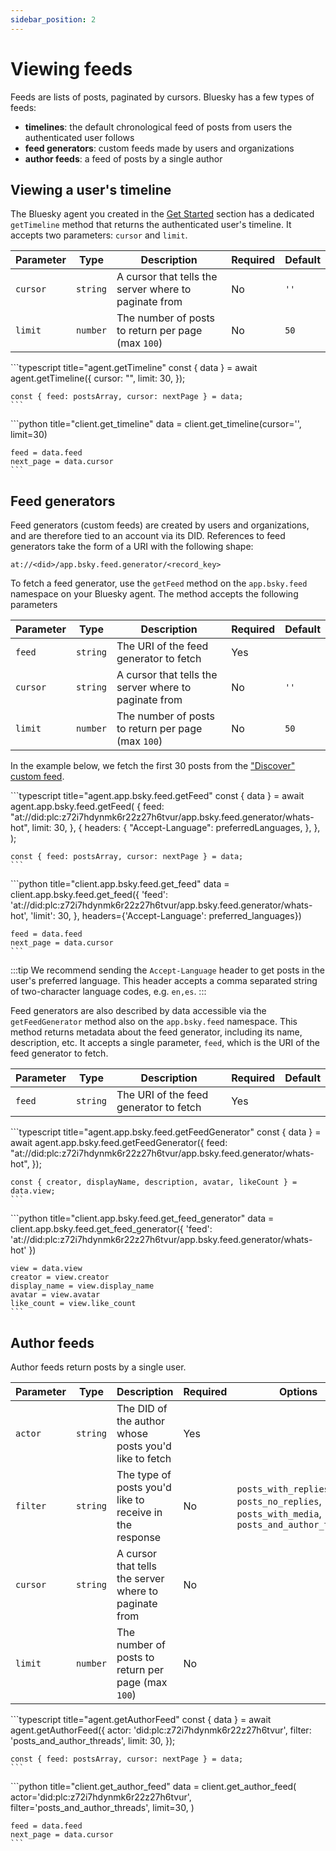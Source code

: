 ```yaml
---
sidebar_position: 2
---
```



# Viewing feeds

Feeds are lists of posts, paginated by cursors. Bluesky has a few types of feeds:

- **timelines**: the default chronological feed of posts from users the authenticated user follows
- **feed generators**: custom feeds made by users and organizations
- **author feeds**: a feed of posts by a single author

## Viewing a user's timeline

The Bluesky agent you created in the [Get Started](/docs/get-started) section has a dedicated `getTimeline` method that returns the authenticated user's timeline. It accepts two parameters: `cursor` and `limit`.

| Parameter | Type     | Description                                           | Required | Default |
| --------- | -------- | ----------------------------------------------------- | -------- | ------- |
| `cursor`  | `string` | A cursor that tells the server where to paginate from | No       | `''`    |
| `limit`   | `number` | The number of posts to return per page (max `100`)    | No       | `50`    |

<Tabs groupId="sdk">
  <TabItem value="ts" label="Typescript">
    ```typescript title="agent.getTimeline"
    const { data } = await agent.getTimeline({
      cursor: "",
      limit: 30,
    });

    const { feed: postsArray, cursor: nextPage } = data;
    ```

  </TabItem>
  <TabItem value="python" label="Python">
    ```python title="client.get_timeline"
    data = client.get_timeline(cursor='', limit=30)

    feed = data.feed
    next_page = data.cursor
    ```

  </TabItem>
</Tabs>

## Feed generators

Feed generators (custom feeds) are created by users and organizations, and are therefore tied to an account via its DID. References to feed generators take the form of a URI with the following shape:

```
at://<did>/app.bsky.feed.generator/<record_key>
```

To fetch a feed generator, use the `getFeed` method on the `app.bsky.feed`
namespace on your Bluesky agent. The method accepts the following parameters

| Parameter | Type     | Description                                           | Required | Default |
| --------- | -------- | ----------------------------------------------------- | -------- | ------- |
| `feed`    | `string` | The URI of the feed generator to fetch                | Yes      |         |
| `cursor`  | `string` | A cursor that tells the server where to paginate from | No       | `''`    |
| `limit`   | `number` | The number of posts to return per page (max `100`)    | No       | `50`    |

In the example below, we fetch the first 30 posts from the ["Discover"
custom feed](https://bsky.app/profile/bsky.app/feed/whats-hot).

<Tabs groupId="sdk">
  <TabItem value="ts" label="Typescript">
    ```typescript title="agent.app.bsky.feed.getFeed"
    const { data } = await agent.app.bsky.feed.getFeed(
      {
        feed: "at://did:plc:z72i7hdynmk6r22z27h6tvur/app.bsky.feed.generator/whats-hot",
        limit: 30,
      },
      {
        headers: {
          "Accept-Language": preferredLanguages,
        },
      },
    );

    const { feed: postsArray, cursor: nextPage } = data;
    ```

  </TabItem>
  <TabItem value="python" label="Python">
    ```python title="client.app.bsky.feed.get_feed"
    data = client.app.bsky.feed.get_feed({
        'feed': 'at://did:plc:z72i7hdynmk6r22z27h6tvur/app.bsky.feed.generator/whats-hot',
        'limit': 30,
    }, headers={'Accept-Language': preferred_languages})

    feed = data.feed
    next_page = data.cursor
    ```
  </TabItem>
</Tabs>

:::tip
We recommend sending the `Accept-Language` header to get posts in the user's preferred language. This header accepts a comma separated string of two-character language codes, e.g. `en,es`.
:::

Feed generators are also described by data accessible via the `getFeedGenerator`
method also on the `app.bsky.feed` namespace. This method returns metadata about
the feed generator, including its name, description, etc. It accepts a single
parameter, `feed`, which is the URI of the feed generator to fetch.

| Parameter | Type     | Description                            | Required | Default |
| --------- | -------- | -------------------------------------- | -------- | ------- |
| `feed`    | `string` | The URI of the feed generator to fetch | Yes      |         |

<Tabs groupId="sdk">
  <TabItem value="ts" label="Typescript">
    ```typescript title="agent.app.bsky.feed.getFeedGenerator"
    const { data } = await agent.app.bsky.feed.getFeedGenerator({
      feed: "at://did:plc:z72i7hdynmk6r22z27h6tvur/app.bsky.feed.generator/whats-hot",
    });

    const { creator, displayName, description, avatar, likeCount } = data.view;
    ```

  </TabItem>
  <TabItem value="python" label="Python">
    ```python title="client.app.bsky.feed.get_feed_generator"
    data = client.app.bsky.feed.get_feed_generator({
        'feed': 'at://did:plc:z72i7hdynmk6r22z27h6tvur/app.bsky.feed.generator/whats-hot'
    })

    view = data.view
    creator = view.creator
    display_name = view.display_name
    avatar = view.avatar
    like_count = view.like_count
    ```
  </TabItem>
</Tabs>

## Author feeds

Author feeds return posts by a single user.

| Parameter | Type     | Description                                             | Required | Options                                                                                  | Default              |
| --------- | -------- | ------------------------------------------------------- | -------- | ---------------------------------------------------------------------------------------- | -------------------- |
| `actor`   | `string` | The DID of the author whose posts you'd like to fetch   | Yes      |                                                                                          |                      |
| `filter`  | `string` | The type of posts you'd like to receive in the response | No       | `posts_with_replies`, `posts_no_replies`, `posts_with_media`, `posts_and_author_threads` | `posts_with_replies` |
| `cursor`  | `string` | A cursor that tells the server where to paginate from   | No       |                                                                                          | `''`                 |
| `limit`   | `number` | The number of posts to return per page (max `100`)      | No       |                                                                                          | `50`                 |

<Tabs groupId="sdk">
  <TabItem value="ts" label="Typescript">
    ```typescript title="agent.getAuthorFeed"
    const { data } = await agent.getAuthorFeed({
      actor: 'did:plc:z72i7hdynmk6r22z27h6tvur',
      filter: 'posts_and_author_threads',
      limit: 30,
    });

    const { feed: postsArray, cursor: nextPage } = data;
    ```

  </TabItem>
  <TabItem value="python" label="Python">
    ```python title="client.get_author_feed"
    data = client.get_author_feed(
        actor='did:plc:z72i7hdynmk6r22z27h6tvur',
        filter='posts_and_author_threads',
        limit=30,
    )

    feed = data.feed
    next_page = data.cursor
    ```
  </TabItem>
</Tabs>
